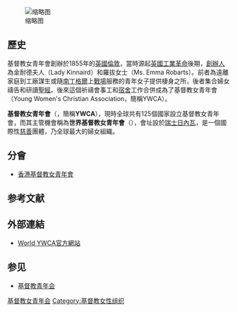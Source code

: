[[File:Affiche-guerre_Femmes-au-travail.jpg|缩略图]]

==歷史==
基督教女青年會創辦於1855年的[[英國|英國]][[倫敦|倫敦]]，當時源起[[英國工業革命|英國工業革命]]後期，[[創辦人|創辦人]]為金耐德夫人（Lady Kinnaird）和羅拔女士（Ms. Emma Robarts）。前者為遠離家庭到工廠謀生或隨[[弗羅倫斯·南丁格爾|南丁格爾]]上[[戰場|戰場]]服務的青年女子提供棲身之所，後者集合婦女禱告和研讀[[聖經|聖經]]。後來這個祈禱會事工和[[宿舍|宿舍]]工作合併成為了基督教女青年會（Young Women's Christian Association，簡稱YWCA）。

'''基督教女青年會'''（{{lang-en|'''Young Women's Christian Association'''}}，簡稱'''YWCA'''），現時全球共有125個國家設立基督教女青年會，而其主管機會稱為'''世界基督教女青年會'''（{{lang-en|'''World YWCA'''}}），會址設於[[瑞士|瑞士]][[日內瓦|日內瓦]]，是一個國際性[[慈善|慈善]]團體，乃全球最大的婦女組織。

==分會==
*[[香港基督教女青年會|香港基督教女青年會]]
== 参考文献 ==
{{Reflist}}

== 外部連結 ==
* [http://www.worldywca.org/ World YWCA官方網站] {{Wayback|url=http://www.worldywca.org/ |date=20120304035635 }}

== 参见 ==
{{Portal box|基督教|女权主义}}
* [[基督教青年会|基督教青年会]]

[[Category:基督教女青年会|]]
[[Category:基督教女性组织|Category:基督教女性组织]]